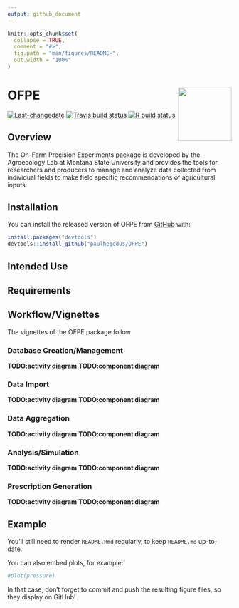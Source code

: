 ```yaml
---
output: github_document
---
```


<!-- README.md is generated from README.Rmd. Please edit that file -->

```r
knitr::opts_chunk$set(
  collapse = TRUE,
  comment = "#>",
  fig.path = "man/figures/README-",
  out.width = "100%"
)
```

# OFPE <img src="man/figures/logo.png" align="right" width="120" />
<!-- badges: start -->
[![Last-changedate](https://img.shields.io/badge/last%20change-`r gsub('-', '--', Sys.Date())`-yellowgreen.svg)](/commits/master)
[![Travis build status](https://travis-ci.com/paulhegedus/OFPE.svg?branch=master)](https://travis-ci.com/paulhegedus/OFPE)
[![R build status](https://github.com/paulhegedus/OFPE/workflows/R-CMD-check/badge.svg)](https://github.com/paulhegedus/OFPE/actions)
<!-- badges: end -->

## Overview
The On-Farm Precision Experiments package is developed by the Agroecology Lab at Montana State University and provides the tools for researchers and producers to manage and analyze data collected from individual fields to make field specific recommendations of agricultural inputs.

## Installation

You can install the released version of OFPE from [GitHub](https://github.com) with:

``` r
install.packages("devtools")
devtools::install_github("paulhegedus/OFPE")
```


## Intended Use



## Requirements



## Workflow/Vignettes
The vignettes of the OFPE package follow 

### Database Creation/Management

**TODO:activity diagram** 
**TODO:component diagram**

### Data Import

**TODO:activity diagram**
**TODO:component diagram**

### Data Aggregation

**TODO:activity diagram**
**TODO:component diagram**

### Analysis/Simulation

**TODO:activity diagram**
**TODO:component diagram**

### Prescription Generation

**TODO:activity diagram**
**TODO:component diagram**




## Example
You'll still need to render `README.Rmd` regularly, to keep `README.md` up-to-date.

You can also embed plots, for example:

```r
#plot(pressure)
```

In that case, don't forget to commit and push the resulting figure files, so they display on GitHub!

